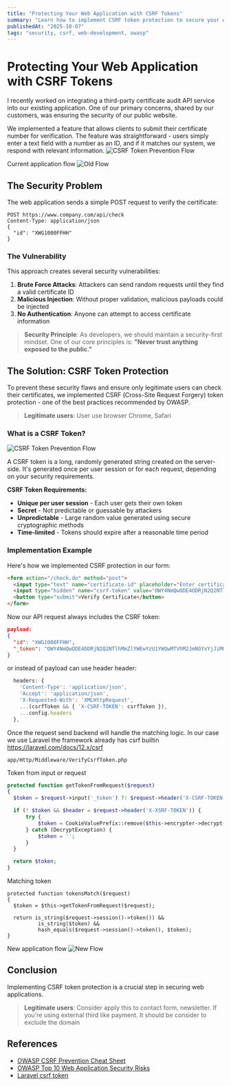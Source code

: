 ```yaml
---
title: "Protecting Your Web Application with CSRF Tokens"
summary: "Learn how to implement CSRF token protection to secure your web application against cross-site request forgery attacks."
publishedAt: "2025-10-07"
tags: "security, csrf, web-development, owasp"
---
```


# Protecting Your Web Application with CSRF Tokens

I recently worked on integrating a third-party certificate audit API service into our existing application. One of our primary concerns, shared by our customers, was ensuring the security of our public website.

We implemented a feature that allows clients to submit their certificate number for verification. The feature was straightforward - users simply enter a text field with a number as an ID, and if it matches our system, we respond with relevant information. 
![CSRF Token Prevention Flow](/images/certificate-check.png)


Current application flow
![Old Flow](/images/form-without-csrf-token.png)

## The Security Problem

The web application sends a simple POST request to verify the certificate:

```http
POST https://www.company.com/api/check
Content-Type: application/json
{
  "id": "XWG1000FFHH"
}
```

### The Vulnerability

This approach creates several security vulnerabilities:

1. **Brute Force Attacks**: Attackers can send random requests until they find a valid certificate ID
2. **Malicious Injection**: Without proper validation, malicious payloads could be injected
3. **No Authentication**: Anyone can attempt to access certificate information

> **Security Principle**: As developers, we should maintain a security-first mindset. One of our core principles is: **"Never trust anything exposed to the public."**

## The Solution: CSRF Token Protection

To prevent these security flaws and ensure only legitimate users can check their certificates, we implemented CSRF (Cross-Site Request Forgery) token protection - one of the best practices recommended by OWASP.

> **Legitimate users**: User use browser Chrome, Safari

### What is a CSRF Token?
![CSRF Token Prevention Flow](/images/csrf-token-prevention.png)

A CSRF token is a long, randomly generated string created on the server-side. It's generated once per user session or for each request, depending on your security requirements.

**CSRF Token Requirements:**
- **Unique per user session** - Each user gets their own token
- **Secret** - Not predictable or guessable by attackers
- **Unpredictable** - Large random value generated using secure cryptographic methods
- **Time-limited** - Tokens should expire after a reasonable time period

### Implementation Example

Here's how we implemented CSRF protection in our form:

```html
<form action="/check.do" method="post">
  <input type="text" name="certificate-id" placeholder="Enter certificate ID" />
  <input type="hidden" name="csrf-token" value="OWY4NmQwODE4ODRjN2Q2NTlhMmZlYWEwYzU1YWQwMTVhM2JmNGYxYjJiMGI4MjJjZDE1ZDZMGYwMGEwOA==" />
  <button type="submit">Verify Certificate</button>
</form>
```

Now our API request always includes the CSRF token:

```json
payload:
{
  "id": "XWG1000FFHH",
  "_token": "OWY4NmQwODE4ODRjN2Q2NTlhMmZlYWEwYzU1YWQwMTVhM2JmNGYxYjJiMGI4MjJjZDE1ZDZMGYwMGEwOA=="
}
```

or instead of payload can use header
header:
```javascript
  headers: {
    'Content-Type': 'application/json',
    'Accept': 'application/json',
    'X-Requested-With': 'XMLHttpRequest',
    ...(csrfToken && { 'X-CSRF-TOKEN': csrfToken }),
    ...config.headers
  },
```

Once the request send backend will handle the matching logic. In our case we use Laravel the framework already has csrf builtin
https://laravel.com/docs/12.x/csrf

`app/Http/Middleware/VerifyCsrfToken.php`


Token from input or request
```php
protected function getTokenFromRequest($request)
{
  $token = $request->input('_token') ?: $request->header('X-CSRF-TOKEN');

  if (! $token && $header = $request->header('X-XSRF-TOKEN')) {
      try {
          $token = CookieValuePrefix::remove($this->encrypter->decrypt($header, static::serialized()));
      } catch (DecryptException) {
          $token = '';
      }
  }

  return $token;
}
```

Matching token
```
protected function tokensMatch($request)
{
  $token = $this->getTokenFromRequest($request);

  return is_string($request->session()->token()) &&
          is_string($token) &&
          hash_equals($request->session()->token(), $token);
}
```

New application flow
![New Flow](/images/form-with-csrf-token.png)

## Conclusion

Implementing CSRF token protection is a crucial step in securing web applications.
> **Legitimate users**: Consider apply this to contact form, newsletter. 
If you're using external third like payment. It should be consider to exclude the domain

## References

- [OWASP CSRF Prevention Cheat Sheet](https://cheatsheetseries.owasp.org/cheatsheets/Cross-Site_Request_Forgery_Prevention_Cheat_Sheet.html)
- [OWASP Top 10 Web Application Security Risks](https://owasp.org/www-project-top-ten/)
- [Laravel csrf token](https://laravel.com/docs/12.x/csrf)




